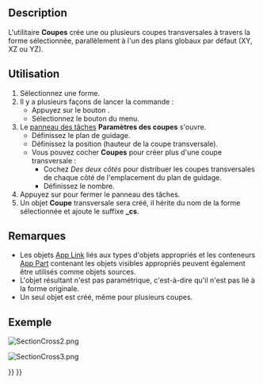 <languages/>

{{Docnav/fr
|[[Part_Section/fr|Section]]
|[[Part_Offset/fr|Décaler en 3D]]
|[[Part_Workbench/fr|Atelier Part]]
|IconL=Part_Section.svg
|IconR=Part_Offset.svg
|IconC=Workbench_Part.svg
}}

{{GuiCommand/fr
|Name=Part CrossSections
|Name/fr=Part Coupes
|Icon=Part_CrossSections.svg
|MenuLocation=Part → Créer des coupes...
|Workbenches=[[Part_Workbench/fr|Part]]
|SeeAlso=[[Part_Section/fr|Part Section]]
}}

==Description==

L'utilitaire '''Coupes''' crée une ou plusieurs coupes transversales à travers la forme sélectionnée, parallèlement à l'un des plans globaux par défaut (XY, XZ ou YZ).

<span id="Usage"></span>
==Utilisation==

<div class="mw-translate-fuzzy">
# Sélectionnez une forme.
# Il y a plusieurs façons de lancer la commande :
#* Appuyez sur le bouton {{Button|[[Image:Part_CrossSections.svg|16px]] [[Part_CrossSections/fr|Créer des coupes... ]]}}.
#* Sélectionnez le bouton {{MenuCommand|Part → [[Image:Part_CrossSections.svg|16px]] Créer des coupes...}} du menu.
# Le [[Task_panel/fr|panneau des tâches]] '''Paramètres des coupes''' s'ouvre.
#* Définissez le plan de guidage.
#* Définissez la position (hauteur de la coupe transversale).
#* Vous pouvez cocher '''Coupes''' pour créer plus d'une coupe transversale :
#** Cochez ''Des deux côtés'' pour distribuer les coupes transversales de chaque côté de l'emplacement du plan de guidage.
#** Définissez le nombre.
# Appuyez sur {{Button|OK}} pour fermer le panneau des tâches.
# Un objet '''Coupe''' transversale sera créé, il hérite du nom de la forme sélectionnée et ajoute le suffixe '''_cs'''.
</div>

<span id="Notes"></span>
==Remarques==

* Les objets [[App_Link/fr|App Link]] liés aux types d'objets appropriés et les conteneurs [[App_Part/fr|App Part]] contenant les objets visibles appropriés peuvent également être utilisés comme objets sources. {{Version/fr|0.20}}
* L'objet résultant n'est pas paramétrique, c'est-à-dire qu'il n'est pas lié à la forme originale.
* Un seul objet est créé, même pour plusieurs coupes.

<span id="Example"></span>
==Exemple==

[[Image:SectionCross2.png]]
{{Userdocnavi/fr}}

[[Image:SectionCross3.png]]
{{Caption|Résultat}}


{{Docnav/fr
|[[Part_Section/fr|Section]]
|[[Part_Offset/fr|Décaler en 3D]]
|[[Part_Workbench/fr|Atelier Part]]
|IconL=Part_Section.svg
|IconR=Part_Offset.svg
|IconC=Workbench_Part.svg
}}

{{Part_Tools_navi{{#translation:}}}}
{{Userdocnavi{{#translation:}}}}